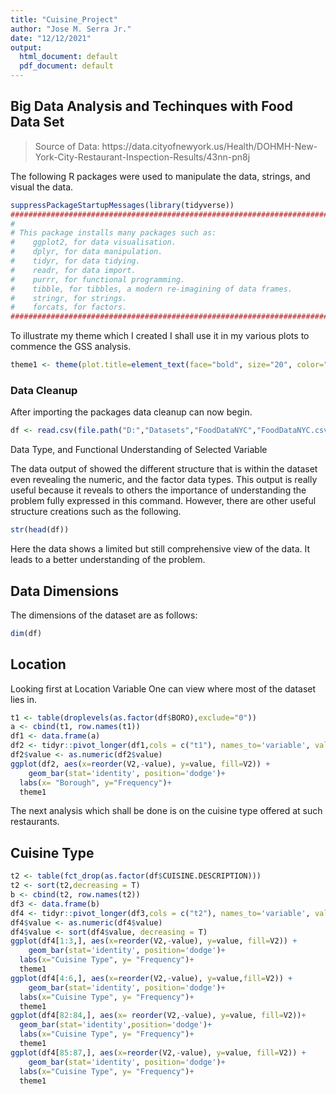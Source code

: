 ```yaml
---
title: "Cuisine_Project"
author: "Jose M. Serra Jr."
date: "12/12/2021"
output:
  html_document: default
  pdf_document: default
---
```


<h2>Big Data Analysis and Techinques with Food Data Set</h2>

<blockquote>Source of Data: https://data.cityofnewyork.us/Health/DOHMH-New-York-City-Restaurant-Inspection-Results/43nn-pn8j
</blockquote>

<p> The following R packages were used to manipulate the data, strings, and visual the data. </p>

```r
suppressPackageStartupMessages(library(tidyverse))
##########################################################################
#
# This package installs many packages such as: 
#    ggplot2, for data visualisation.
#    dplyr, for data manipulation.
#    tidyr, for data tidying.
#    readr, for data import.
#    purrr, for functional programming.
#    tibble, for tibbles, a modern re-imagining of data frames.
#    stringr, for strings.
#    forcats, for factors.
##########################################################################
```

To illustrate my theme which I created I shall use it in my various plots to commence the GSS analysis.

```r

theme1 <- theme(plot.title=element_text(face="bold", size="20", color="slateblue"), axis.title=element_text(face="bold",  size=9, color="violetred"),               axis.text=element_text(face="bold", size=9, color="steelblue"), panel.background=element_rect(fill="white",  color="darkblue"), panel.grid.major.y=element_line(color="thistle",   linetype=1),panel.grid.minor.x=element_blank(), legend.position="top")
```

<h3> Data Cleanup </h3>

<p>After importing the packages data cleanup can now begin.</p>

```r
df <- read.csv(file.path("D:","Datasets","FoodDataNYC","FoodDataNYC.csv"))
```
Data Type, and Functional Understanding of Selected Variable

The data output of showed the different structure that is within the dataset even revealing the numeric, and the factor data types. This output is really useful because it reveals to others the importance of understanding the problem fully expressed in this command. However, there are other useful structure creations such as the following.

```r
str(head(df))
```
Here the data shows a limited but still comprehensive view of the data. It leads to a better understanding of the problem.
<h2> Data Dimensions </h2>

The dimensions of the dataset are as follows:

```r
dim(df)
```

<h2> Location </h2>


Looking first at Location Variable One can view where most of the dataset lies in.


```r
t1 <- table(droplevels(as.factor(df$BORO),exclude="0"))
a <- cbind(t1, row.names(t1))
df1 <- data.frame(a)
df2 <- tidyr::pivot_longer(df1,cols = c("t1"), names_to='variable', values_to="value")
df2$value <- as.numeric(df2$value)
ggplot(df2, aes(x=reorder(V2,-value), y=value, fill=V2)) +
    geom_bar(stat='identity', position='dodge')+
  labs(x= "Borough", y="Frequency")+
  theme1
```

<p>The next analysis which shall be done is on the cuisine type offered at such restaurants.</p>


<h2> Cuisine Type </h2>


```r
t2 <- table(fct_drop(as.factor(df$CUISINE.DESCRIPTION)))
t2 <- sort(t2,decreasing = T)
b <- cbind(t2, row.names(t2))
df3 <- data.frame(b)
df4 <- tidyr::pivot_longer(df3,cols = c("t2"), names_to='variable', values_to="value")
df4$value <- as.numeric(df4$value)
df4$value <- sort(df4$value, decreasing = T)
ggplot(df4[1:3,], aes(x=reorder(V2,-value), y=value, fill=V2)) +
    geom_bar(stat='identity', position='dodge')+
  labs(x="Cuisine Type", y= "Frequency")+
  theme1
ggplot(df4[4:6,], aes(x=reorder(V2,-value), y=value,fill=V2)) +
    geom_bar(stat='identity', position='dodge')+
  labs(x="Cuisine Type", y= "Frequency")+
  theme1
ggplot(df4[82:84,], aes(x= reorder(V2,-value), y=value, fill=V2))+
  geom_bar(stat='identity',position='dodge')+
  labs(x="Cuisine Type", y= "Frequency")+
  theme1
ggplot(df4[85:87,], aes(x=reorder(V2,-value), y=value, fill=V2)) +
    geom_bar(stat='identity', position='dodge')+
  labs(x="Cuisine Type", y= "Frequency")+
  theme1

```







